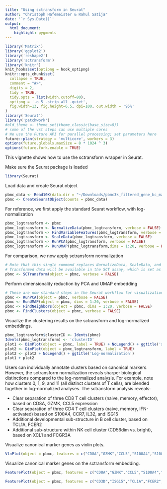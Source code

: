 ```yaml
---
title: "Using sctransform in Seurat"
author: "Christoph Hafemeister & Rahul Satija"
date: '`r Sys.Date()`'
output: 
  html_document:
    highlight: pygments
---
```


```r
library('Matrix')
library('ggplot2')
library('reshape2')
library('sctransform')
library('knitr')
knit_hooks$set(optipng = hook_optipng)
knitr::opts_chunk$set(
  collapse = TRUE,
  comment = "#>",
  digits = 2,
  tidy = TRUE,
  tidy.opts = list(width.cutoff=80),
  optipng = '-o 5 -strip all -quiet',
  fig.width=13, fig.height=6.5, dpi=100, out.width = '95%'
)
library('Seurat')
library('patchwork')
#old_theme <- theme_set(theme_classic(base_size=8))
# some of the vst steps can use multiple cores
# We use the Future API for parallel processing; set parameters here
future::plan(strategy = 'multicore', workers = 3)
options(future.globals.maxSize = 8 * 1024 ^ 3)
options(future.fork.enable = TRUE)
```

This vignette shows how to use the sctransform wrapper in Seurat.

Make sure the Seurat package is loaded

```r
library(Seurat)
```

Load data and create Seurat object

```r
pbmc_data <- Read10X(data.dir = "~/Downloads/pbmc3k_filtered_gene_bc_matrices/hg19/")
pbmc <- CreateSeuratObject(counts = pbmc_data)
```

For reference, we first apply the standard Seurat workflow, with log-normalization

```r
pbmc_logtransform <- pbmc
pbmc_logtransform <- NormalizeData(pbmc_logtransform, verbose = FALSE)
pbmc_logtransform <- FindVariableFeatures(pbmc_logtransform, verbose = FALSE) 
pbmc_logtransform <- ScaleData(pbmc_logtransform, verbose = FALSE) 
pbmc_logtransform <- RunPCA(pbmc_logtransform, verbose = FALSE) 
pbmc_logtransform <- RunUMAP(pbmc_logtransform,dims = 1:20, verbose = FALSE)
```

For comparison, we now apply sctransform normalization

```r
# Note that this single command replaces NormalizeData, ScaleData, and FindVariableFeatures.
# Transformed data will be available in the SCT assay, which is set as the default after running sctransform
pbmc <- SCTransform(object = pbmc, verbose = FALSE)
```

Perform dimensionality reduction by PCA and UMAP embedding

```r
# These are now standard steps in the Seurat workflow for visualization and clustering
pbmc <- RunPCA(object = pbmc, verbose = FALSE)
pbmc <- RunUMAP(object = pbmc, dims = 1:20, verbose = FALSE)
pbmc <- FindNeighbors(object = pbmc, dims = 1:20, verbose = FALSE)
pbmc <- FindClusters(object = pbmc, verbose = FALSE)
```

Visualize the clustering results on the sctransform and log-normalized embeddings.
```r
pbmc_logtransform$clusterID <- Idents(pbmc)
Idents(pbmc_logtransform) <- 'clusterID'
plot1 <- DimPlot(object = pbmc, label = TRUE) + NoLegend() + ggtitle('sctransform') 
plot2 <- DimPlot(object = pbmc_logtransform, label = TRUE)
plot2 <- plot2 + NoLegend() + ggtitle('Log-normalization') 
plot1 + plot2
```

Users can individually annotate clusters based on canonical markers. However, the sctransform normalization reveals sharper biological distinctions compared to the log-normalized analysis. For example, note how clusters 0, 1, 9, and 11 (all distinct clusters of T cells), are blended together in log-normalized analyses. The sctransform analysis reveals:


* Clear separation of three CD8 T cell clusters (naive, memory, effector), based on CD8A, GZMK, CCL5 expression 
* Clear separation of three CD4 T cell clusters (naive, memory, IFN-activated) based on S100A4, CCR7, IL32, and ISG15 
* Additional developmental sub-structure in B cell cluster, based on TCL1A, FCER2
* Additional sub-structure within NK cell cluster (CD56dim vs. bright), based on XCL1 and FCGR3A

Visualize canonical marker genes as violin plots.

```r
VlnPlot(object = pbmc, features = c("CD8A","GZMK","CCL5","S100A4","S100A4","CCR7","ISG15","CD3D"), pt.size = 0.2,ncol = 4)
```

Visualize canonical marker genes on the sctransform embedding.

```r
FeaturePlot(object = pbmc, features = c("CD8A","GZMK","CCL5","S100A4","S100A4","CCR7"), pt.size = 0.2,ncol = 3)
```

```r
FeaturePlot(object = pbmc, features = c("CD3D","ISG15","TCL1A","FCER2","XCL1","FCGR3A"), pt.size = 0.2,ncol = 3)
```
